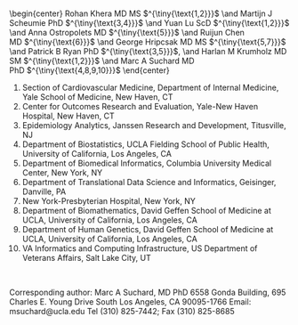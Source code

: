 \begin{center}
  {\Huge RESEARCH PROTOCOL}
\end{center}

<br>

\begin{center}
{\Huge Large-scale evidence generation and evaluation across a network of databases for type 2 diabetes mellitus}
\end{center}

<br>

\begin{center}
  Rohan Khera MD MS\ $^{\tiny{\text{1,2}}}$ \and
  Martijn J Scheumie PhD\ $^{\tiny{\text{3,4}}}$ \and
  Yuan Lu ScD\ $^{\tiny{\text{1,2}}}$ \and
  Anna Ostropolets MD\ $^{\tiny{\text{5}}}$ \and
  Ruijun Chen MD\ $^{\tiny{\text{6}}}$  \and
  George Hripcsak MD MS\ $^{\tiny{\text{5,7}}}$ \and
  Patrick B Ryan PhD\ $^{\tiny{\text{3,5}}}$, \and
  Harlan M Krumholz MD SM\ $^{\tiny{\text{1,2}}}$ \and
  Marc A Suchard MD PhD\ $^{\tiny{\text{4,8,9,10}}}$
\end{center}

\footnotesize

1. Section of Cardiovascular Medicine, Department of Internal Medicine, Yale School of Medicine, New Haven, CT
2. Center for Outcomes Research and Evaluation, Yale-New Haven Hospital, New Haven, CT
3. Epidemiology Analytics, Janssen Research and Development, Titusville, NJ
4. Department of Biostatistics, UCLA Fielding School of Public Health, University of California, Los Angeles, CA
5. Department of Biomedical Informatics, Columbia University Medical Center, New York, NY
6. Department of Translational Data Science and Informatics, Geisinger, Danville, PA
7. New York-Presbyterian Hospital, New York, NY
8. Department of Biomathematics, David Geffen School of Medicine at UCLA, University of California, Los Angeles, CA
9. Department of Human Genetics, David Geffen School of Medicine at UCLA, University of California, Los Angeles, CA
10. VA Informatics and Computing Infrastructure, US Department of Veterans Affairs, Salt Lake City, UT

<br>

\normalsize

Corresponding author:
Marc A Suchard, MD PhD
6558 Gonda Building, 695 Charles E. Young Drive
South Los Angeles, CA 90095-1766
Email: msuchard@ucla.edu
Tel (310) 825-7442; Fax (310) 825-8685
